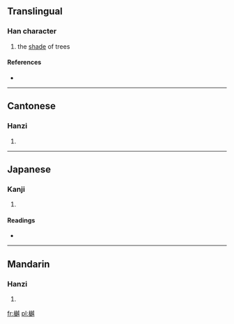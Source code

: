 ==Translingual==

===Han character===
{{Han char|rn=75|rad=木|as=12|sn=16|four=4398<sub>5</sub>|canj=木土人女 (DGOV)}}

# the [[shade]] of trees

====References====
* {{Han ref|kx=0552.060|dkj=15502|dj=0940.100|hdz=21287.030|uh=6A3E|ud=27198|bh=E9C4|bd=59844}}

----

==Cantonese==

===Hanzi===
{{yue-hanzi|jyut=|y=yut6}}

# {{defn|Cantonese|sort=木12}}

----

==Japanese==

===Kanji===
{{ja-kanji|grade=|rs=木12}}

# {{defn|Japanese|sort=木12}}

====Readings====
* {{ja-readings|on=[[えつ]] (etsu), [[おち]] (ochi)|kun=[[こかげ]] (kokage)}}

----

==Mandarin==

===Hanzi===
{{cmn-hanzi|pin=[[shàn]] ([[shan4]]), [[yuè]] ([[yue4]])|wg=shan<sup>4</sup>, yüeh<sup>4</sup>}}

# {{defn|Mandarin|sort=木12}}

[[fr:樾]]
[[pl:樾]]